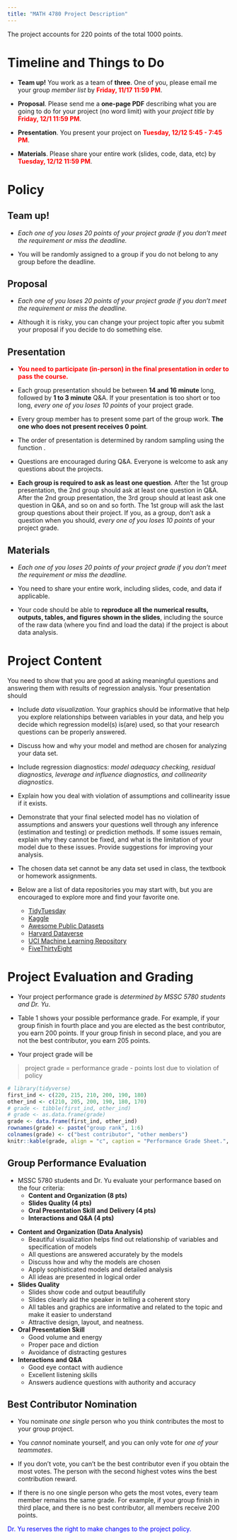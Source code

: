 ```yaml
---
title: "MATH 4780 Project Description"
---
```


The project accounts for 220 points of the total 1000 points.


# Timeline and Things to Do

- **Team up!** You work as a team of **three**. One of you, please email me your group *member list* by <span style="color:red;">**Friday, 11/17 11:59 PM**</span>.

- **Proposal**. Please send me a **one-page PDF** describing what you are going to do for your project (no word limit) with your *project title* by <span style="color:red;">**Friday, 12/1 11:59 PM**</span>.

- **Presentation**. You present your project on <span style="color:red;">**Tuesday, 12/12 5:45 - 7:45 PM**</span>.

- **Materials**. Please share your entire work (slides, code, data, etc) by <span style="color:red;">**Tuesday, 12/12 11:59 PM**</span>.



# Policy

<!-- - Date and Time: **Monday, 5/8/2023 10:30 AM - 12:30 PM** -->

## **Team up!**

- *Each one of you loses 20 points of your project grade if you don't meet the requirement or miss the deadline.*

- You will be randomly assigned to a group if you do not belong to any group before the deadline.

## **Proposal**

- *Each one of you loses 20 points of your project grade if you don't meet the requirement or miss the deadline.*

- Although it is risky, you can change your project topic after you submit your proposal if you decide to do something else.




## **Presentation**

- <span style="color:red;">**You need to participate (in-person) in the final presentation in order to pass the course.**</span>

- Each group presentation should be between **14 and 16 minute** long, followed by **1 to 3 minute** Q&A. If your presentation is too short or too long, _every one of you loses 10 points_ of your project grade.

- Every group member has to present some part of the group work. **The one who does not present receives 0 point**.

- The order of presentation is determined by random sampling using the \texttt{R} function \texttt{sample()}.

- Questions are encouraged during Q&A. Everyone is welcome to ask any questions about the projects.

- **Each group is required to ask as least one question**. After the 1st group presentation, the 2nd group should ask at least one question in Q&A. After the 2nd group presentation, the 3rd group should at least ask one question in Q&A, and so on and so forth. The 1st group will ask the last group questions about their project. If you, as a group, don't ask a question when you should, _every one of you loses 10 points_ of your project grade.


## **Materials**

- *Each one of you loses 20 points of your project grade if you don't meet the requirement or miss the deadline.*

- You need to share your entire work, including slides, code, and data if applicable.

- Your code should be able to **reproduce all the numerical results, outputs, tables, and figures shown in the slides**, including the source of the raw data (where you find and load the data) if the project is about data analysis.


# Project Content

You need to show that you are good at asking meaningful questions and answering them with results of regression analysis. Your presentation should

- Include *data visualization*. Your graphics should be informative that help you explore relationships between variables in your data, and help you decide which regression model(s) is(are) used, so that your research questions can be properly answered.

- Discuss how and why your model and method are chosen for analyzing your data set. 

- Include regression diagnostics: *model adequacy checking, residual diagnostics, leverage and influence diagnostics, and collinearity diagnostics*.

- Explain how you deal with violation of assumptions and collinearity issue if it exists.

- Demonstrate that your final selected model has no violation of assumptions and answers your questions well through any inference (estimation and testing) or prediction methods. If some issues remain, explain why they cannot be fixed, and what is the limitation of your model due to these issues. Provide suggestions for improving your analysis.

- The chosen data set cannot be any data set used in class, the textbook or homework assignments.

- Below are a list of data repositories you may start with, but you are encouraged to explore more and find your favorite one.
  + [TidyTuesday](https://github.com/rfordatascience/tidytuesday)
  + [Kaggle](https://www.kaggle.com/datasets)
  + [Awesome Public Datasets](https://github.com/awesomedata/awesome-public-datasets)
  + [Harvard Dataverse](https://dataverse.harvard.edu/)
  + [UCI Machine Learning Repository](https://archive.ics.uci.edu/ml/index.php)
  + [FiveThirtyEight](https://data.fivethirtyeight.com/)



# Project Evaluation and Grading {#sec-grading}


- Your project performance grade is *determined by MSSC 5780 students and Dr. Yu*.

- Table 1 shows your possible performance grade. For example, if your group finish in fourth place and you are elected as the best contributor, you earn 200 points. If your group finish in second place, and you are not the best contributor, you earn 205 points.

- Your project grade will be 

> project grade = performance grade - points lost due to violation of policy

```r
# library(tidyverse)
first_ind <- c(220, 215, 210, 200, 190, 180)
other_ind <- c(210, 205, 200, 190, 180, 170)
# grade <- tibble(first_ind, other_ind)
# grade <- as.data.frame(grade)
grade <- data.frame(first_ind, other_ind)
rownames(grade) <- paste("group rank", 1:6)
colnames(grade) <- c("best contributor", "other members")
knitr::kable(grade, align = "c", caption = "Performance Grade Sheet.", label = "tbl:grade")
```



## Group Performance Evaluation

<!-- - You will need to **evaluate all group projects except the one you work on**. -->

- MSSC 5780 students and Dr. Yu evaluate your performance based on the four criteria:
  + **Content and Organization (8 pts)**
  + **Slides Quality (4 pts)**
  + **Oral Presentation Skill and Delivery (4 pts)**
  + **Interactions and Q&A (4 pts)**

<!-- - The total points of a project presentation is **20** points. -->

<!-- - Evaluation sheets will be provided on the presentation day. -->

<!-- - How do you get the full points for each category? Check the requirements below. Note that for Content and Organization, data analysis and package projects have different requirements. -->

<!-- <br> -->


- **Content and Organization (Data Analysis)**
  + Beautiful visualization helps find out relationship of variables and specification of models
  + All questions are answered accurately by the models
  + Discuss how and why the models are chosen
  + Apply sophisticated models and detailed analysis
  + All ideas are presented in logical order


- **Slides Quality**
  + Slides show code and output beautifully
  + Slides clearly aid the speaker in telling a coherent story
  + All tables and graphics are informative and related to the topic and make it easier to understand
  + Attractive design, layout, and neatness.


- **Oral Presentation Skill**
  + Good volume and energy
  + Proper pace and diction
  + Avoidance of distracting gestures


- **Interactions and Q&A**
  + Good eye contact with audience
  + Excellent listening skills
  + Answers audience questions with authority and accuracy


<!-- - After you evaluate 5 group project presentations, you rank them from 1st to 5th based on their earned points. -->
<!-- - __No two groups receive the same ranking__. If you give two or more groups some points, you still need to give them a different ranking, deciding which teams deserve a higher ranking according to your personal preference. -->

  

## Best Contributor Nomination

<!-- You will evaluate your 3 group mates' performance. The rule is as follows. -->

- You nominate *one single* person who you think contributes the most to your group project.

- You *cannot* nominate yourself, and you can only vote for *one of your teammates*.

- If you don't vote, you can't be the best contributor even if you obtain the most votes. The person with the second highest votes wins the best contribution reward.

- If there is no one single person who gets the most votes, every team member remains the same grade. For example, if your group finish in third place, and there is no best contributor, all members receive 200 points.


<span style="color:blue;">Dr. Yu reserves the right to make changes to the project policy.</span>


